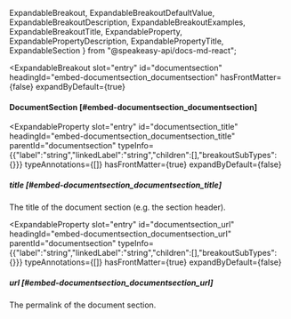  ExpandableBreakout,
  ExpandableBreakoutDefaultValue,
  ExpandableBreakoutDescription,
  ExpandableBreakoutExamples,
  ExpandableBreakoutTitle,
  ExpandableProperty,
  ExpandablePropertyDescription,
  ExpandablePropertyTitle,
  ExpandableSection
} from "@speakeasy-api/docs-md-react";

<ExpandableSection>

<ExpandableBreakout
  slot="entry"
  id="documentsection"
  headingId="embed-documentsection_documentsection"
  hasFrontMatter={false}
  expandByDefault={true}
>

<ExpandableBreakoutTitle slot="title">

#### DocumentSection [#embed-documentsection_documentsection]

</ExpandableBreakoutTitle>

<ExpandableBreakoutDescription slot="description">

</ExpandableBreakoutDescription>

<ExpandableBreakoutExamples slot="examples">

</ExpandableBreakoutExamples>

<ExpandableBreakoutDefaultValue slot="defaultValue">

</ExpandableBreakoutDefaultValue>

</ExpandableBreakout>

<ExpandableProperty
  slot="entry"
  id="documentsection_title"
  headingId="embed-documentsection_documentsection_title"
  parentId="documentsection"
  typeInfo={{"label":"string","linkedLabel":"string","children":[],"breakoutSubTypes":{}}}
  typeAnnotations={[]}
  hasFrontMatter={true}
  expandByDefault={false}
>

<ExpandablePropertyTitle slot="title">

##### title [#embed-documentsection_documentsection_title]

</ExpandablePropertyTitle>

<ExpandablePropertyDescription slot="description">

The title of the document section (e.g. the section header).

</ExpandablePropertyDescription>

</ExpandableProperty>

<ExpandableProperty
  slot="entry"
  id="documentsection_url"
  headingId="embed-documentsection_documentsection_url"
  parentId="documentsection"
  typeInfo={{"label":"string","linkedLabel":"string","children":[],"breakoutSubTypes":{}}}
  typeAnnotations={[]}
  hasFrontMatter={true}
  expandByDefault={false}
>

<ExpandablePropertyTitle slot="title">

##### url [#embed-documentsection_documentsection_url]

</ExpandablePropertyTitle>

<ExpandablePropertyDescription slot="description">

The permalink of the document section.

</ExpandablePropertyDescription>

</ExpandableProperty>

</ExpandableSection>